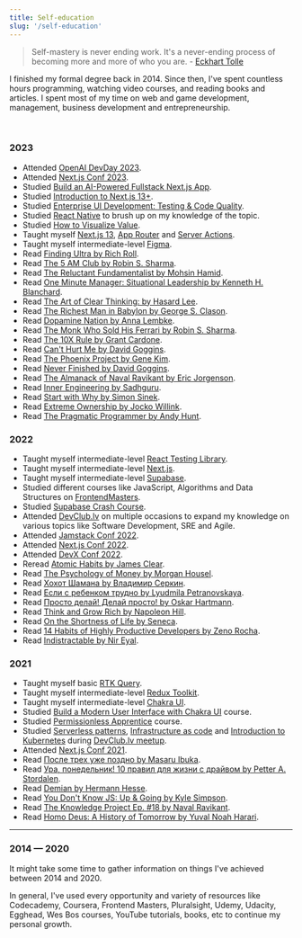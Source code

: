 ```yaml
---
title: Self-education
slug: '/self-education'
---
```


> Self-mastery is never ending work. It's a never-ending process of becoming more and more of who you are. - [Eckhart Tolle](https://www.goodreads.com/author/show/4493.Eckhart_Tolle)

I finished my formal degree back in 2014. Since then, I've spent countless hours programming, watching video courses, and reading books and articles. I spent most of my time on web and game development, management, business development and entrepreneurship.

<br />

### 2023

- Attended [OpenAI DevDay 2023](https://devday.openai.com/).
- Attended [Next.js Conf 2023](https://nextjs.org/conf).
- Studied [Build an AI-Powered Fullstack Next.js App](https://frontendmasters.com/courses/fullstack-app-next-v3/).
- Studied [Introduction to Next.js 13+](https://frontendmasters.com/courses/next-js-v3/).
- Studied [Enterprise UI Development: Testing & Code Quality](https://frontendmasters.com/courses/enterprise-ui-dev/).
- Studied [React Native](https://frontendmasters.com/courses/react-native-v2/) to brush up on my knowledge of the topic.
- Studied [How to Visualize Value](https://visualizevalue.com/products/how-to-visualize-value).
- Taught myself [Next.js 13](https://nextjs.org/), [App Router](https://nextjs.org/docs/app) and [Server Actions](https://nextjs.org/docs/app/building-your-application/data-fetching/forms-and-mutations).
- Taught myself intermediate-level [Figma](https://figma.com/).
- Read [Finding Ultra by Rich Roll](https://www.goodreads.com/book/show/39665673-finding-ultra).
- Read [The 5 AM Club by Robin S. Sharma](https://www.goodreads.com/book/show/37502596-the-5-am-club).
- Read [The Reluctant Fundamentalist by Mohsin Hamid](https://www.goodreads.com/book/show/40961543-the-reluctant-fundamentalist).
- Read [One Minute Manager: Situational Leadership by Kenneth H. Blanchard](https://www.goodreads.com/book/show/43630.Leadership_and_the_One_Minute_Manager).
- Read [The Art of Clear Thinking: by Hasard Lee](https://www.goodreads.com/book/show/61885108-the-art-of-clear-thinking).
- Read [The Richest Man in Babylon by George S. Clason](https://www.goodreads.com/book/show/1052.The_Richest_Man_in_Babylon).
- Read [Dopamine Nation by Anna Lembke](https://www.goodreads.com/book/show/55723020-dopamine-nation).
- Read [The Monk Who Sold His Ferrari by Robin S. Sharma](https://www.goodreads.com/book/show/43877.The_Monk_Who_Sold_His_Ferrari).
- Read [The 10X Rule by Grant Cardone](https://www.goodreads.com/book/show/10339170-the-10x-rule).
- Read [Can't Hurt Me by David Goggins](https://www.goodreads.com/book/show/41721428-can-t-hurt-me).
- Read [The Phoenix Project by Gene Kim](https://www.goodreads.com/book/show/17255186-the-phoenix-project).
- Read [Never Finished by David Goggins](https://www.goodreads.com/book/show/63079845-never-finished).
- Read [The Almanack of Naval Ravikant by Eric Jorgenson](https://www.goodreads.com/book/show/55148500-the-almanack-of-naval-ravikant).
- Read [Inner Engineering by Sadhguru](https://www.goodreads.com/en/book/show/29513878).
- Read [Start with Why by Simon Sinek](https://www.goodreads.com/book/show/7108725-start-with-why).
- Read [Extreme Ownership by Jocko Willink](https://www.goodreads.com/book/show/23848190-extreme-ownership).
- Read [The Pragmatic Programmer by Andy Hunt](https://www.goodreads.com/book/show/4099.The_Pragmatic_Programmer).

### 2022

- Taught myself intermediate-level [React Testing Library](https://testing-library.com/).
- Taught myself intermediate-level [Next.js](https://nextjs.org/).
- Taught myself intermediate-level [Supabase](https://supabase.io/).
- Studied different courses like JavaScript, Algorithms and Data Structures on [FrontendMasters](https://frontendmasters.com/).
- Studied [Supabase Crash Course](https://www.youtube.com/watch?v=7uKQBl9uZ00).
- Attended [DevClub.lv](https://devclub.lv/) on multiple occasions to expand my knowledge on various topics like Software Development, SRE and Agile.
- Attended [Jamstack Conf 2022](https://jamstack.org/conf/).
- Attended [Next.js Conf 2022](https://nextjs.org/conf).
- Attended [DevX Conf 2022](https://devxconf.org/).
- Reread [Atomic Habits by James Clear](https://www.goodreads.com/book/show/40121378-atomic-habits).
- Read [The Psychology of Money by Morgan Housel](https://www.goodreads.com/book/show/41881472).
- Read [Хохот Шамана by Владимир Серкин](https://www.goodreads.com/book/show/8528146).
- Read [Если с ребенком трудно by Lyudmila Petranovskaya](https://www.goodreads.com/book/show/19359644).
- Read [Просто делай! Делай просто! by Oskar Hartmann](https://www.goodreads.com/book/show/50389217).
- Read [Think and Grow Rich by Napoleon Hill](https://www.goodreads.com/book/show/30186948-think-and-grow-rich).
- Read [On the Shortness of Life by Seneca](https://www.goodreads.com/book/show/97412.On_the_Shortness_of_Life).
- Read [14 Habits of Highly Productive Developers by Zeno Rocha](https://www.goodreads.com/en/book/show/54438214-14-habits-of-highly-productive-developers).
- Read [Indistractable by Nir Eyal](https://www.goodreads.com/book/show/44595007-indistractable).

### 2021

- Taught myself basic [RTK Query](https://redux-toolkit.js.org/rtk-query/overview).
- Taught myself intermediate-level [Redux Toolkit](https://redux-toolkit.js.org/).
- Taught myself intermediate-level [Chakra UI](https://chakra-ui.com/).
- Studied [Build a Modern User Interface with Chakra UI](https://egghead.io/courses/build-a-modern-user-interface-with-chakra-ui-fac68106) course.
- Studied [Permissionless Apprentice](https://shop.visualizevalue.com/products/the-permissionless-apprentice) course.
- Studied [Serverless patterns](https://www.slideshare.net/aestasit/serverless-patterns-243427752), [Infrastructure as code](https://github.com/groovy-sky/iac-presentation) and [Introduction to Kubernetes](https://github.com/joellord/kube-kitchen) during [DevClub.lv meetup](https://devclub.lv/announcement-of-iac-focused-93rd-online-devclub-lv/).
- Attended [Next.js Conf 2021](https://nextjs.org/conf).
- Read [После трех уже поздно by Masaru Ibuka](https://www.goodreads.com/en/book/show/35921085).
- Read [Ура, понедельник! 10 правил для жизни с драйвом by Petter A. Stordalen](https://www.goodreads.com/book/show/58945688-10).
- Read [Demian by Hermann Hesse](https://www.goodreads.com/book/show/24861.Demian).
- Read [You Don't Know JS: Up & Going by Kyle Simpson](https://www.goodreads.com/book/show/25136217-you-don-t-know-js).
- Read [The Knowledge Project Ep. #18 by Naval Ravikant](https://www.goodreads.com/book/show/51114316-the-knowledge-project-ep-18).
- Read [Homo Deus: A History of Tomorrow by Yuval Noah Harari](https://www.goodreads.com/book/show/31138556-homo-deus).

---

### 2014 — 2020

It might take some time to gather information on things I've achieved between 2014 and 2020.

In general, I've used every opportunity and variety of resources like Codecademy, Coursera, Frontend Masters, Pluralsight, Udemy, Udacity, Egghead, Wes Bos courses, YouTube tutorials, books, etc to continue my personal growth.
